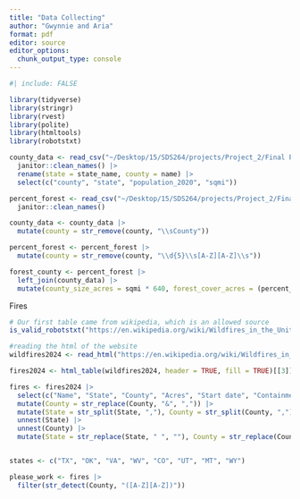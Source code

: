 ```yaml
---
title: "Data Collecting"
author: "Gwynnie and Aria"
format: pdf
editor: source
editor_options: 
  chunk_output_type: console
---
```


```r
#| include: FALSE

library(tidyverse)
library(stringr)
library(rvest)
library(polite)
library(htmltools)
library(robotstxt)
```

```r
county_data <- read_csv("~/Desktop/15/SDS264/projects/Project_2/Final Project/COUNTYDATA.csv") |>
  janitor::clean_names() |>
  rename(state = state_name, county = name) |>
  select(c("county", "state", "population_2020", "sqmi"))

percent_forest <- read_csv("~/Desktop/15/SDS264/projects/Project_2/Final Project/percentforestcover.csv") |>
  janitor::clean_names() 

county_data <- county_data |>
  mutate(county = str_remove(county, "\\sCounty"))

percent_forest <- percent_forest |>
  mutate(county = str_remove(county, "\\d{5}\\s[A-Z][A-Z]\\s"))

forest_county <- percent_forest |>
  left_join(county_data) |>
  mutate(county_size_acres = sqmi * 640, forest_cover_acres = (percent_forest_cover / 100 * county_size_acres)) |> select(!sqmi)
```

Fires 
```r
# Our first table came from wikipedia, which is an allowed source
is_valid_robotstxt("https://en.wikipedia.org/wiki/Wildfires_in_the_United_States_during_2024")

#reading the html of the website
wildfires2024 <- read_html("https://en.wikipedia.org/wiki/Wildfires_in_the_United_States_during_2024")

fires2024 <- html_table(wildfires2024, header = TRUE, fill = TRUE)[[3]]
```



```r
fires <- fires2024 |>
  select(c("Name", "State", "County", "Acres", "Start date", "Containment date", "Notes")) |>
  mutate(County = str_replace(County, "&", ",")) |>
  mutate(State = str_split(State, ","), County = str_split(County, ",")) |>
  unnest(State) |>
  unnest(County) |>
  mutate(State = str_replace(State, " ", ""), County = str_replace(County, " ", "")) 


states <- c("TX", "OK", "VA", "WV", "CO", "UT", "MT", "WY")

please_work <- fires |>
  filter(str_detect(County, "([A-Z][A-Z])")) 
```